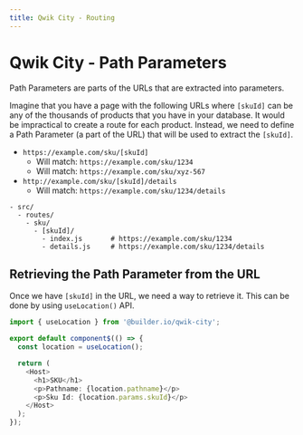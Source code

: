 ```yaml
---
title: Qwik City - Routing
---
```


# Qwik City - Path Parameters 

Path Parameters are parts of the URLs that are extracted into parameters. 

Imagine that you have a page with the following URLs where `[skuId]` can be any of the thousands of products that you have in your database. It would be impractical to create a route for each product. Instead, we need to define a Path Parameter (a part of the URL) that will be used to extract the `[skuId]`.

- `https://example.com/sku/[skuId]` 
  - Will match: `https://example.com/sku/1234` 
  - Will match: `https://example.com/sku/xyz-567`
- `http://example.com/sku/[skuId]/details` 
  - Will match: `https://example.com/sku/1234/details`

```
- src/
  - routes/
    - sku/
      - [skuId]/
        - index.js       # https://example.com/sku/1234
        - details.js     # https://example.com/sku/1234/details
```


## Retrieving the Path Parameter from the URL

Once we have `[skuId]` in the URL, we need a way to retrieve it. This can be done by using `useLocation()` API.

```typescript
import { useLocation } from '@builder.io/qwik-city';

export default component$(() => {
  const location = useLocation();

  return (
    <Host>
      <h1>SKU</h1>
      <p>Pathname: {location.pathname}</p>
      <p>Sku Id: {location.params.skuId}</p>
    </Host>
  );
});
```
